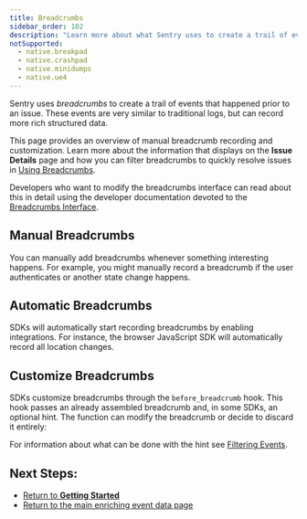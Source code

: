 ```yaml
---
title: Breadcrumbs
sidebar_order: 102
description: "Learn more about what Sentry uses to create a trail of events (breadcrumbs) that happened prior to an issue."
notSupported:
  - native.breakpad
  - native.crashpad
  - native.minidumps
  - native.ue4
---
```


Sentry uses _breadcrumbs_ to create a trail of events that happened prior to an issue. These events are very similar to traditional logs, but can record more rich structured data.

This page provides an overview of manual breadcrumb recording and customization. Learn more about the information that displays on the **Issue Details** page and how you can filter breadcrumbs to quickly resolve issues in [Using Breadcrumbs](/product/error-monitoring/breadcrumbs).

<Alert level="" title="Learn about SDK usage"><markdown>

Developers who want to modify the breadcrumbs interface can read about this in detail using the developer documentation devoted to the [Breadcrumbs Interface](https://develop.sentry.dev/sdk/event-payloads/breadcrumbs/).

</markdown></Alert>

## Manual Breadcrumbs

You can manually add breadcrumbs whenever something interesting happens. For example, you might manually record a breadcrumb if the user authenticates or another state change happens.

<PlatformContent includePath="breadcrumbs-example" />

## Automatic Breadcrumbs

SDKs will automatically start recording breadcrumbs by enabling integrations. For instance, the browser JavaScript SDK will automatically record all location changes.

<PlatformContent includePath="before-breadcrumb"><markdown>

## Customize Breadcrumbs

SDKs customize breadcrumbs through the `before_breadcrumb` hook. This hook passes an already assembled breadcrumb and, in some SDKs, an optional
hint. The function can modify the breadcrumb or decide to discard it entirely:

For information about what can be done with the hint see [Filtering Events](/error-reporting/configuration/filtering/#before-breadcrumb).

</markdown></PlatformContent>

## Next Steps:

- [Return to **Getting Started**](../)
- [Return to the main enriching event data page](./)
